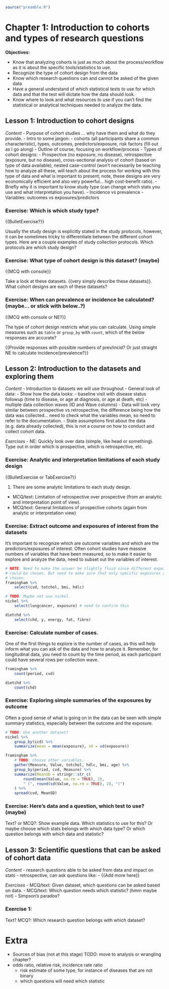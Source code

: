 ```r
source("preamble.R")
```

# Chapter 1: Introduction to cohorts and types of research questions

**Objectives:**

- Know that analyzing cohorts is just as much about the process/workflow as it
is about the specific tools/statistics to use.
- Recognize the type of cohort design from the data
- Know which research questions can and cannot be asked of the given data
- Have a general understand of which statistical tests to use for which data and
that the test will dictate how the data should look.
- Know where to look and what resources to use if you can't find the statistical
or analytical techniques needed to analyze the data.

## Lesson 1: Introduction to cohort designs

*Content*
- Purpose of cohort studies ... why have them and what do they provide.
- Intro to some jargon:
    - cohorts (all participants share a common characteristic), types, outcomes,
    predictors/exposure, risk factors (fill out as I go along)
- Outline of course, focusing on workflow/process
- Types of cohort designs:
    - Prospective (no exposure, no disease), retrospective (exposure, but no
    disease), cross-sectional analysis of cohort (based on type of data
    available), nested case-control (won't necessarily be teaching how to
    analyze all these, will teach about the process for working with this type
    of data and what is important to present; note, these designs are very
    economically efficient and also very powerful... high cost-benefit ratio).
    - Briefly why it is important to know study type (can change which stats you
    use and what interpretation you have).
- Incidence vs prevalence
- Variables: outcomes vs exposures/predictors

### Exercise: Which is which study type?

{{BulletExercise?}}

Usually the study design is explicitly stated in the study protocols, however,
it can be sometimes tricky to differentiate between the different cohort types.
Here are a couple examples of study collection protocols. Which protocols are
which study design?

### Exercise: What type of cohort design is this dataset? (maybe)

{{MCQ with console}}

Take a look at these datasets. {{very simply describe these datasets}}. What 
cohort designs are each of these datasets?

### Exercise: When can prevalence or incidence be calculated? (maybe... or stick with below..?)

{{MCQ with console or NE?}}

The type of cohort design restricts what you can calculate. Using simple measures
such as `table` or `group_by` with `count`, which of the below responses are accurate?

{{Provide responses with possible numbers of prev/incid? Or just straight NE
to calculate incidence/prevalence?}}

## Lesson 2: Introduction to the datasets and exploring them

*Content*
- Introduction to datasets we will use throughout
- General look of data:
    - Show how the data looks:
        - baseline visit with disease status followup (time to disease, or age
        at diagnosis, or age at death, etc)
        - multiple data collection waves (ID and Wave columns)
        - Data will look very similar between prospective vs retrospective, the
        difference being how the data was collected... need to check what the
        variables mean, so need to refer to the documentation.
    - State assumptions first about the data (e.g. data already collected), this
    is not a course on how to conduct and collect cohort data.

*Exercises*
- NE: Quickly look over data (simple, like head or something). Type out in order 
which is prospective, which is retrospective, etc.

### Exercise: Analytic and interpretation limitations of each study design

{{BulletExercise or TabExercise?}}

1. There are some analytic limitations to each study design. 
- MCQ/text: Limitation of retrospective over prospective (from an analytic and
interpretation point of view).
- MCQ/text: General limitations of prospective cohorts (again from analytic or
interpretation view)

### Exercise: Extract outcome and exposures of interest from the datasets

It's important to recognize which are outcome variables and which are the
predictors/exposures of interest. Often cohort studies have massive numbers of
variables that have been measured, so to make it easier to explore and analyze
the data, need to subset out the variables of interest.

```r
# NOTE: Need to make the answer be slightly fluid since different exposures
# could be chosen. But need to make sure that only specific exposures are
# chosen.
framingham %>% 
    select(cvd, totchol, bmi, hdlc)

# TODO: Maybe not use nickel.
nickel %>% 
    select(lungcancer, exposure) # need to confirm this

dietchd %>% 
    select(chd, y, energy, fat, fibre)
```

### Exercise: Calculate number of cases.

One of the first things to explore is the number of cases, as this will help inform
what you can ask of the data and how to analyze it. Remember, for longitudinal data,
you need to count by the time period, as each participant could have several rows per
collection wave.

```r
framingham %>% 
    count(period, cvd)

dietchd %>% 
    count(chd)
```

### Exercise: Exploring simple summaries of the exposures by outcome

Often a good sense of what is going on in the data can be seen with simple
summary statistics, especially between the outcome and the exposure.

```r
# TODO: Use another dataset?
nickel %>% 
    group_by(icd) %>% 
    summarize(mean = mean(exposure), sd = sd(exposure))

framingham %>% 
    # TODO: choose other variables.
    gather(Measure, Value, totchol, hdlc, bmi, age) %>% 
    group_by(period, cvd, Measure) %>% 
    summarize(MeanSD = stringr::str_c(
        round(mean(Value, na.rm = TRUE), 2),
        " (", round(sd(Value, na.rm = TRUE), 2), ")")
    ) %>% 
    spread(cvd, MeanSD)
```

### Exercise: Here's data and a question, which test to use? (maybe)

Text? or MCQ?: Show example data. Which statistics to use for this?
Or maybe choose which stats belongs with which data type? Or which question
belongs with which data and statistic?

## Lesson 3: Scientific questions that can be asked of cohort data

*Content*
- research questions able to be asked from data and impact on stats
    - retrospective, can ask questions like:
- {{Add more here}}

*Exercises*
- MCQ/text: Given dataset, which questions can be asked based on data.
- MCQ/text: Which question needs which statistic? (hmm maybe not)
- Simpson's paradox? 

### Exercise 1:
Text? MCQ?: Which research question belongs with which dataset?

# Extra

- Sources of bias (not at this stage) TODO: move to analysis or wrangling chapter?
- odds ratio, relative risk, incidence rate ratio
    - risk estimate of some type, for instance of diseases that are not binary
    - which questions will need which statistic
